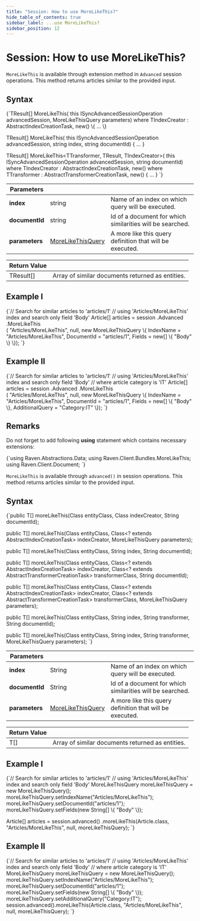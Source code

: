 ---
title: "Session: How to use MoreLikeThis?"
hide_table_of_contents: true
sidebar_label: ...use MoreLikeThis?
sidebar_position: 12
---




# Session: How to use MoreLikeThis?
<LanguageSwitcher supportedLanguages={supportedLanguages} />
<LanguageContent language="csharp">


`MoreLikeThis` is available through extension method in `Advanced` session operations. This method returns articles similar to the provided input.

## Syntax

<TabItem value="more_like_this_1" label="more_like_this_1">
<CodeBlock language="csharp">
{`TResult[] MoreLikeThis<TResult, TIndexCreator>(
	this ISyncAdvancedSessionOperation advancedSession,
	MoreLikeThisQuery parameters) 
	where TIndexCreator : AbstractIndexCreationTask, new() \{ ... \}

TResult[] MoreLikeThis<TResult>(
	this ISyncAdvancedSessionOperation advancedSession,
	string index,
	string documentId) \{ ... \}

TResult[] MoreLikeThis<TTransformer, TResult, TIndexCreator>(
	this ISyncAdvancedSessionOperation advancedSession,
	string documentId)
	where TIndexCreator : AbstractIndexCreationTask, new()
	where TTransformer : AbstractTransformerCreationTask, new() \{ ... \}
`}
</CodeBlock>
</TabItem>

| Parameters | | |
| ------------- | ------------- | ----- |
| **index** | string | Name of an index on which query will be executed. |
| **documentId** | string | Id of a document for which similarities will be searched. |
| **parameters** | [MoreLikeThisQuery](../../../glossary/more-like-this-query.mdx) | A more like this query definition that will be executed. |

| Return Value | |
| ------------- | ----- |
| TResult[] | Array of similar documents returned as entities. |

## Example I

<TabItem value="more_like_this_2" label="more_like_this_2">
<CodeBlock language="csharp">
{`// Search for similar articles to 'articles/1'
// using 'Articles/MoreLikeThis' index and search only field 'Body'
Article[] articles = session
	.Advanced
	.MoreLikeThis<Article>(
		"Articles/MoreLikeThis",
		null,
		new MoreLikeThisQuery
		\{
			IndexName = "Articles/MoreLikeThis", 
			DocumentId = "articles/1", 
			Fields = new[] \{ "Body" \}
		\});
`}
</CodeBlock>
</TabItem>

## Example II

<TabItem value="more_like_this_4" label="more_like_this_4">
<CodeBlock language="csharp">
{`// Search for similar articles to 'articles/1'
// using 'Articles/MoreLikeThis' index and search only field 'Body'
// where article category is 'IT'
Article[] articles = session
	.Advanced
	.MoreLikeThis<Article>(
		"Articles/MoreLikeThis",
		null,
		new MoreLikeThisQuery
		\{
			IndexName = "Articles/MoreLikeThis",
			DocumentId = "articles/1",
			Fields = new[] \{ "Body" \},
			AdditionalQuery = "Category:IT"
		\});
`}
</CodeBlock>
</TabItem>

## Remarks

Do not forget to add following **using** statement which contains necessary extensions:

<TabItem value="more_like_this_3" label="more_like_this_3">
<CodeBlock language="csharp">
{`using Raven.Abstractions.Data;
using Raven.Client.Bundles.MoreLikeThis;
using Raven.Client.Document;
`}
</CodeBlock>
</TabItem>


</LanguageContent>
<LanguageContent language="java">


`MoreLikeThis` is available through `advanced()` in session operations. This method returns articles similar to the provided input.

## Syntax

<TabItem value="more_like_this_1" label="more_like_this_1">
<CodeBlock language="java">
{`public <T> T[] moreLikeThis(Class<T> entityClass, Class<? extends AbstractIndexCreationTask> indexCreator, String documentId);

public <T> T[] moreLikeThis(Class<T> entityClass, Class<? extends AbstractIndexCreationTask> indexCreator, MoreLikeThisQuery parameters);

public <T> T[] moreLikeThis(Class<T> entityClass, String index, String documentId);

public <T> T[] moreLikeThis(Class<T> entityClass, Class<? extends AbstractIndexCreationTask> indexCreator, Class<? extends AbstractTransformerCreationTask> transformerClass, String documentId);

public <T> T[] moreLikeThis(Class<T> entityClass, Class<? extends AbstractIndexCreationTask> indexCreator, Class<? extends AbstractTransformerCreationTask> transformerClass, MoreLikeThisQuery parameters);

public <T> T[] moreLikeThis(Class<T> entityClass, String index, String transformer, String documentId);

public <T> T[] moreLikeThis(Class<T> entityClass, String index, String transformer, MoreLikeThisQuery parameters);
`}
</CodeBlock>
</TabItem>

| Parameters | | |
| ------------- | ------------- | ----- |
| **index** | String | Name of an index on which query will be executed. |
| **documentId** | String | Id of a document for which similarities will be searched. |
| **parameters** | [MoreLikeThisQuery](../../../glossary/more-like-this-query.mdx) | A more like this query definition that will be executed. |

| Return Value | |
| ------------- | ----- |
| T[] | Array of similar documents returned as entities. |

## Example I

<TabItem value="more_like_this_2" label="more_like_this_2">
<CodeBlock language="java">
{`// Search for similar articles to 'articles/1'
// using 'Articles/MoreLikeThis' index and search only field 'Body'
MoreLikeThisQuery moreLikeThisQuery = new MoreLikeThisQuery();
moreLikeThisQuery.setIndexName("Articles/MoreLikeThis");
moreLikeThisQuery.setDocumentId("articles/1");
moreLikeThisQuery.setFields(new String[] \{ "Body" \});

Article[] articles = session.advanced()
  .moreLikeThis(Article.class, "Articles/MoreLikeThis", null, moreLikeThisQuery);
`}
</CodeBlock>
</TabItem>

## Example II

<TabItem value="more_like_this_4" label="more_like_this_4">
<CodeBlock language="java">
{`// Search for similar articles to 'articles/1'
// using 'Articles/MoreLikeThis' index and search only field 'Body'
// where article category is 'IT'
MoreLikeThisQuery moreLikeThisQuery = new MoreLikeThisQuery();
moreLikeThisQuery.setIndexName("Articles/MoreLikeThis");
moreLikeThisQuery.setDocumentId("articles/1");
moreLikeThisQuery.setFields(new String[] \{ "Body" \});
moreLikeThisQuery.setAdditionalQuery("Category:IT");
session.advanced().moreLikeThis(Article.class, "Articles/MoreLikeThis", null, moreLikeThisQuery);
`}
</CodeBlock>
</TabItem>


</LanguageContent>

<!---
- [Server : Bundles : MoreLikeThis](../../../server/bundles/more-like-this)

-->